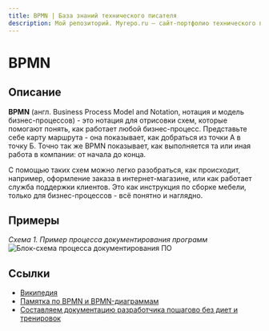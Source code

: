 ```yaml
---
title: BPMN | База знаний технического писателя
description: Мой репозиторий. Myrepo.ru – сайт-портфолио технического писателя
---
```


# BPMN

## Описание

**BPMN** (англ. Business Process Model and Notation, нотация и модель бизнес-процессов) - это нотация для отрисовки схем, которые помогают понять, как работает любой бизнес-процесс. Представьте себе карту маршрута - она показывает, как добраться из точки А в точку Б. Точно так же BPMN показывает, как выполняется та или иная работа в компании: от начала до конца.

С помощью таких схем можно легко разобраться, как происходит, например, оформление заказа в интернет-магазине, или как работает служба поддержки клиентов. Это как инструкция по сборке мебели, только для бизнес-процессов - всё понятно и наглядно.

## Примеры

*Схема 1. Пример процесса документирования программ*
![Блок-схема процесса документирования ПО](../../../images/diagrams/diagram-001.drawio.png)

## Ссылки

- [Википедия](https://ru.wikipedia.org/wiki/BPMN)
- [Памятка по BPMN и BPMN-диаграммам](https://habr.com/ru/companies/sberbank/articles/836092/)
- [Составляем документацию разработчика пошагово без диет и тренировок](https://habr.com/ru/companies/ozontech/articles/687024/)
